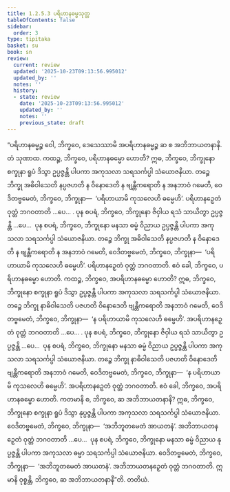 ```yaml
---
title: 1.2.5.3 ပရိဟာနဓမ္မသုတ္တ
tableOfContents: false
sidebar:
  order: 3
type: tipitaka
basket: su
book: sn
review:
  current: review
  updated: '2025-10-23T09:13:56.995012'
  updated_by: ''
  notes: ''
  history:
  - state: review
    date: '2025-10-23T09:13:56.995012'
    updated_by: ''
    notes: ''
    previous_state: draft
---
```



<ReviewStatus review={frontmatter.review} showDetails={true} />

<HypothesisAnnotation frontmatter={frontmatter} />

<DynamicBreadcrumb />

<Division number="96" book="sn" e="ch" v="18" p="295">

<Paragraph number="511" book="sn">
“ပရိဟာနဓမ္မဉ္စ ဝေါ, ဘိက္ခဝေ, ဒေသေဿာမိ အပရိဟာနဓမ္မဉ္စ ဆ စ အဘိဘာယတနာနိ. တံ သုဏာထ. ကထဉ္စ, ဘိက္ခဝေ, ပရိဟာနဓမ္မော ဟောတိ? ဣဓ, ဘိက္ခဝေ, ဘိက္ခုနော စက္ခုနာ ရူပံ ဒိသွာ ဥပ္ပဇ္ဇန္တိ ပါပကာ အကုသလာ သရသင်္ကပ္ပါ သံယောဇနိယာ. တဉ္စေ ဘိက္ခု အဓိဝါသေတိ နပ္ပဇဟတိ န ဝိနောဒေတိ န ဗျန္တီကရောတိ န အနဘာဝံ ဂမေတိ, ဝေဒိတဗ္ဗမေတံ, ဘိက္ခဝေ, ဘိက္ခုနာ—  ‘ပရိဟာယာမိ ကုသလေဟိ ဓမ္မေဟိ’. ပရိဟာနဉှေတံ ဝုတ္တံ ဘဂဝတာတိ …ပေ… .
</Paragraph>

<Paragraph number="512" book="sn">
ပုန စပရံ, ဘိက္ခဝေ, ဘိက္ခုနော ဇိဝှါယ ရသံ သာယိတွာ ဥပ္ပဇ္ဇန္တိ …ပေ…  ပုန စပရံ, ဘိက္ခဝေ, ဘိက္ခုနော မနသာ ဓမ္မံ ဝိညာယ ဥပ္ပဇ္ဇန္တိ ပါပကာ အကုသလာ သရသင်္ကပ္ပါ သံယောဇနိယာ. တဉ္စေ ဘိက္ခု အဓိဝါသေတိ နပ္ပဇဟတိ န ဝိနောဒေတိ န ဗျန္တီကရောတိ န အနဘာဝံ ဂမေတိ, ဝေဒိတဗ္ဗမေတံ, ဘိက္ခဝေ, ဘိက္ခုနာ—  ‘ပရိဟာယာမိ ကုသလေဟိ ဓမ္မေဟိ’. ပရိဟာနဉှေတံ ဝုတ္တံ ဘဂဝတာတိ. ဧဝံ ခေါ, ဘိက္ခဝေ, ပရိဟာနဓမ္မော ဟောတိ.
</Paragraph>

<Paragraph number="513" book="sn">
ကထဉ္စ, ဘိက္ခဝေ, အပရိဟာနဓမ္မော ဟောတိ? ဣဓ, ဘိက္ခဝေ, ဘိက္ခုနော စက္ခုနာ ရူပံ ဒိသွာ ဥပ္ပဇ္ဇန္တိ ပါပကာ အကုသလာ သရသင်္ကပ္ပါ သံယောဇနိယာ. တဉ္စေ ဘိက္ခု နာဓိဝါသေတိ ပဇဟတိ ဝိနောဒေတိ ဗျန္တီကရောတိ အနဘာဝံ ဂမေတိ, ဝေဒိတဗ္ဗမေတံ, ဘိက္ခဝေ, ဘိက္ခုနာ—  ‘န ပရိဟာယာမိ ကုသလေဟိ ဓမ္မေဟိ’. အပရိဟာနဉှေတံ ဝုတ္တံ ဘဂဝတာတိ …ပေ… .
</Paragraph>

<Paragraph number="514" book="sn">
ပုန စပရံ, ဘိက္ခဝေ, ဘိက္ခုနော ဇိဝှါယ ရသံ သာယိတွာ ဥပ္ပဇ္ဇန္တိ …ပေ…  ပုန စပရံ, ဘိက္ခဝေ, ဘိက္ခုနော မနသာ ဓမ္မံ ဝိညာယ ဥပ္ပဇ္ဇန္တိ ပါပကာ အကုသလာ သရသင်္ကပ္ပါ သံယောဇနိယာ. တဉ္စေ ဘိက္ခု နာဓိဝါသေတိ ပဇဟတိ ဝိနောဒေတိ ဗျန္တီကရောတိ အနဘာဝံ ဂမေတိ, ဝေဒိတဗ္ဗမေတံ, ဘိက္ခဝေ, ဘိက္ခုနာ—  ‘န ပရိဟာယာမိ ကုသလေဟိ ဓမ္မေဟိ’. အပရိဟာနဉှေတံ ဝုတ္တံ ဘဂဝတာတိ. ဧဝံ ခေါ, ဘိက္ခဝေ, အပရိဟာနဓမ္မော ဟောတိ.
</Paragraph>

<Paragraph number="515" book="sn">
ကတမာနိ စ, ဘိက္ခဝေ, ဆ အဘိဘာယတနာနိ? ဣဓ, ဘိက္ခဝေ, ဘိက္ခုနော စက္ခုနာ ရူပံ ဒိသွာ နုပ္ပဇ္ဇန္တိ ပါပကာ အကုသလာ သရသင်္ကပ္ပါ သံယောဇနိယာ. ဝေဒိတဗ္ဗမေတံ, ဘိက္ခဝေ, ဘိက္ခုနာ—  ‘အဘိဘူတမေတံ အာယတနံ’. အဘိဘာယတနဉှေတံ ဝုတ္တံ ဘဂဝတာတိ …ပေ…  ပုန စပရံ, ဘိက္ခဝေ, ဘိက္ခုနော မနသာ ဓမ္မံ ဝိညာယ နုပ္ပဇ္ဇန္တိ ပါပကာ အကုသလာ ဓမ္မာ သရသင်္ကပ္ပါ သံယောဇနိယာ. ဝေဒိတဗ္ဗမေတံ, ဘိက္ခဝေ, ဘိက္ခုနာ—  ‘အဘိဘူတမေတံ အာယတနံ’. အဘိဘာယတနဉှေတံ ဝုတ္တံ ဘဂဝတာတိ. ဣမာနိ ဝုစ္စန္တိ, ဘိက္ခဝေ, ဆ အဘိဘာယတနာနီ”တိ.

</Paragraph>
</Division>

<Paragraph number="516" type="center" book="sn">
တတိယံ.
</Paragraph>